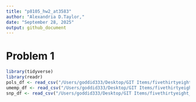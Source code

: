 ```yaml
---
title: "p8105_hw2_at3583"
author: "Alexandria D.Taylor,"
date: "September 28, 2025"
output: github_document
---
```



# Problem 1 

```r
library(tidyverse)
library(readr)
pols_df <- read_csv("/Users/goddid333/Desktop/GIT Items/fivethirtyeight_datasets/pols-month.csv")
umemp_df <- read_csv("/Users/goddid333/Desktop/GIT Items/fivethirtyeight_datasets/unemployment.csv")
snp_df <- read_csv("/Users/goddid333/Desktop/GIT Items/fivethirtyeight_datasets/snp.csv")
```
